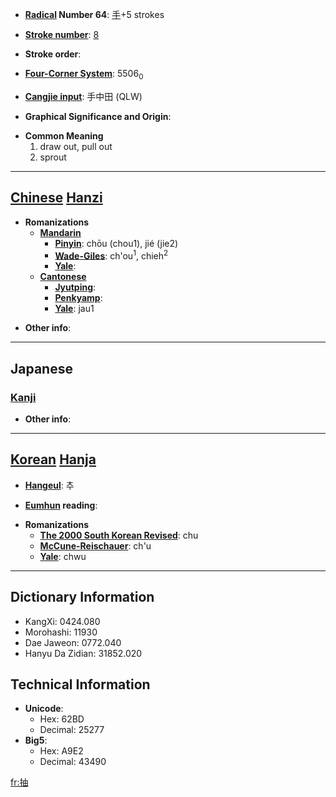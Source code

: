 * '''[[Wiktionary:Chinese radical index| Radical]] Number 64''': [[Wiktionary:Chinese radical index 手|手]]+5 strokes

* '''[[Wiktionary:Chinese total strokes index|Stroke number]]''': [[Wiktionary:Chinese total strokes index 8|8]]

* '''Stroke order''': 

* '''[[Wiktionary:Chinese four corner index|Four-Corner System]]''': 5506<sub>0</sub>

* '''[[Wiktionary:Chinese Cangjie index|Cangjie input]]''': 手中田 (QLW)

* '''Graphical Significance and Origin''': 

* '''Common Meaning'''
*#draw out, pull out
*# sprout


----

== [[Chinese]] [[Hanzi]] ==

* '''Romanizations'''
** '''[[Mandarin]]'''
*** '''[[Pinyin]]''': chōu (chou1), jié (jie2)
*** '''[[Wade-Giles]]''': ch'ou<sup>1</sup>, chieh<sup>2</sup>
*** '''[[Yale]]''': 
** '''[[Cantonese]]'''
*** '''[[Jyutping]]''':
*** '''[[Penkyamp]]''': 
*** '''[[Yale]]''': jau1

* '''Other info''': 

----

==Japanese==
===[[Kanji]]===
{{kanji|on readings=[[ちゅう]] (chū)
|kun readings=[[ぬく]] (nuku), [[ひく]] (hiku)
}}

* '''Other info''':  

----

== [[Korean]] [[Hanja]] ==

* '''[[Hangeul]]''': 추

* '''[[Eumhun]] reading''': 

* '''Romanizations'''
** '''[[The 2000 South Korean Revised Romanization|The 2000 South Korean Revised]]''': chu
** '''[[McCune-Reischauer]]''': ch'u
** '''[[Yale]]''': chwu

----

== Dictionary Information ==

* KangXi: 0424.080
* Morohashi: 11930
* Dae Jaweon: 0772.040
* Hanyu Da Zidian: 31852.020

== Technical Information ==

* '''Unicode''':
** Hex: 62BD
** Decimal: 25277
* '''Big5''':
** Hex: A9E2
** Decimal: 43490

[[fr:抽]]